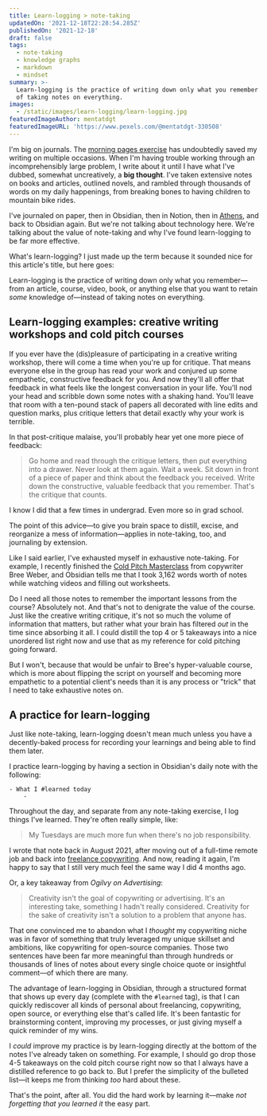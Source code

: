 ```yaml
---
title: Learn-logging > note-taking
updatedOn: '2021-12-18T22:28:54.285Z'
publishedOn: '2021-12-18'
draft: false
tags:
  - note-taking
  - knowledge graphs
  - markdown
  - mindset
summary: >-
  Learn-logging is the practice of writing down only what you remember instead
  of taking notes on everything.
images:
  - /static/images/learn-logging/learn-logging.jpg
featuredImageAuthor: mentatdgt
featuredImageURL: 'https://www.pexels.com/@mentatdgt-330508'
---
```


I'm big on journals. The [morning pages exercise](/articles/how-to-start-writing) has undoubtedly saved my writing on
multiple occasions. When I'm having trouble working through an incomprehensibly large problem, I write about it until I
have what I've dubbed, somewhat uncreatively, a **big thought**. I've taken extensive notes on books and articles,
outlined novels, and rambled through thousands of words on my daily happenings, from breaking bones to having children
to mountain bike rides.

I've journaled on paper, then in Obsidian, then in Notion, then in [Athens](/articles/get-started-athens), and back to
Obsidian again. But we're not talking about technology here. We're talking about the value of note-taking and why I've
found learn-logging to be far more effective.

What's learn-logging? I just made up the term because it sounded nice for this article's title, but here goes:

<Statement>Learn-logging is the practice of writing down only what you remember&mdash;from an article, course, video, book, or anything else that you want to retain *some* knowledge of&mdash;instead of taking notes on everything.</Statement>

## Learn-logging examples: creative writing workshops and cold pitch courses

If you ever have the (dis)pleasure of participating in a creative writing workshop, there will come a time when you're
up for critique. That means everyone else in the group has read your work and conjured up some empathetic, constructive
feedback for you. And now they'll all offer that feedback in what feels like the longest conversation in your life.
You'll nod your head and scribble down some notes with a shaking hand. You'll leave that room with a ten-pound stack of
papers all decorated with line edits and question marks, plus critique letters that detail exactly why your work is
terrible.

In that post-critique malaise, you'll probably hear yet one more piece of feedback:

> Go home and read through the critique letters, then put everything into a drawer. Never look at them again. Wait a
> week. Sit down in front of a piece of paper and think about the feedback you received. Write down the constructive,
> valuable feedback that you remember. That's the critique that counts.

I know I did that a few times in undergrad. Even more so in grad school.

The point of this advice&mdash;to give you brain space to distill, excise, and reorganize a mess of
information&mdash;applies in note-taking, too, and journaling by extension.

Like I said earlier, I've exhausted myself in exhaustive note-taking. For example, I recently finished the [Cold Pitch
Masterclass](https://www.coldpitchcopy.com/masterclass) from copywriter Bree Weber, and Obsidian tells me that I took
3,162 words worth of notes while watching videos and filling out worksheets.

Do I need all those notes to remember the important lessons from the course? Absolutely not. And that's not to denigrate
the value of the course. Just like the creative writing critique, it's not so much the volume of information that
matters, but rather what your brain has filtered *out* in the time since absorbing it all. I could distill the top 4 or
5 takeaways into a nice unordered list right now and use that as my reference for cold pitching going forward.

But I won't, because that would be unfair to Bree's hyper-valuable course, which is more about flipping the script on
yourself and becoming more empathetic to a potential client's needs than it is any process or "trick" that I need to
take exhaustive notes on.

## A practice for learn-logging

Just like note-taking, learn-logging doesn't mean much unless you have a decently-baked process for recording your learnings and being able to find them later.

I practice learn-logging by having a section in Obsidian's daily note with the following:

```
- What I #learned today
	- 
```

Throughout the day, and separate from any note-taking exercise, I log things I've learned. They're often really simple,
like:

> My Tuesdays are much more fun when there's no job responsibility.

I wrote that note back in August 2021, after moving out of a full-time remote job and back into [freelance
copywriting](https://commitcopy.com). And now, reading it again, I'm happy to say that I still very much feel the same
way I did 4 months ago.

Or, a key takeaway from *Ogilvy on Advertising*:

> Creativity isn't the goal of copywriting or advertising. It's an interesting take, something I hadn't really
> considered. Creativity for the sake of creativity isn't a solution to a problem that anyone has.

That one convinced me to abandon what I *thought* my copywriting niche was in favor of something that truly leveraged my
unique skillset and ambitions, like copywriting for open-source companies. Those two sentences have been far more
meaningful than through hundreds or thousands of lines of notes about every single choice quote or insightful
comment&mdash;of which there are many.

The advantage of learn-logging in Obsidian, through a structured format that shows up every day (complete with the
`#learned` tag), is that I can quickly rediscover all kinds of personal about freelancing, copywriting, open source, or
everything else that's called life. It's been fantastic for brainstorming content, improving my processes, or just
giving myself a quick reminder of my wins.

I *could* improve my practice is by learn-logging directly at the bottom of the notes I've already taken on something.
For example, I should go drop those 4-5 takeaways on the cold pitch course right now so that I always have a distilled
reference to go back to. But I prefer the simplicity of the bulleted list&mdash;it keeps me from thinking *too* hard
about these.

That's the point, after all. You did the hard work by learning it&mdash;make *not forgetting that you learned it* the
easy part.
